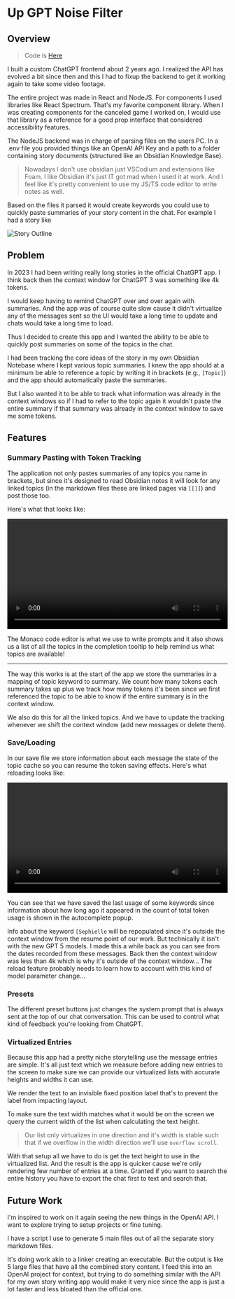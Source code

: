
<main>
<div class="m-2 mdx-content">

# Up GPT Noise Filter

## Overview 

>Code is <A href="https://gitlab.com/uperception/upgpt-noise-filter">Here</A>

I built a custom ChatGPT frontend about 2 years ago. I realized the API has evolved a bit since then and this I had to fixup the backend to get it working again to take some video footage.

The entire project was made in React and NodeJS. For components I used libraries like React Spectrum. That's my favorite component library. When I was creating components for the canceled game I worked on, I would use that library as a reference for a good prop interface that considered accessibility features.

The NodeJS backend was in charge of parsing files on the users PC. In a .env file you provided things like an OpenAI API Key and a path to a folder containing story documents (structured like an Obsidian Knowledge Base).

>Nowadays I don't use obsidian just VSCodium and extensions like Foam. I like Obsidian it's just IT got mad when I used it at work. And I feel like it's pretty convenient to use my JS/TS code editor to write notes as well.

Based on the files it parsed it would create keywords you could use to quickly paste summaries of your story content in the chat. For example I had a story like 

<img src="../images/GameImagesInline/StoryCodium.png" alt="Story Outline"/>

## Problem

In 2023 I had been writing really long stories in the official ChatGPT app. I think back then the context window for ChatGPT 3 was something like 4k tokens.

I would keep having to remind ChatGPT over and over again with summaries. And the app was of course quite slow cause it didn't virtualize any of the messages sent so the UI would take a long time to update and chats would take a long time to load.

Thus I decided to create this app and I wanted the ability to be able to quickly post summaries on some of the topics in the chat.

I had been tracking the core ideas of the story in my own Obsidian Notebase where I kept various topic summaries. I knew the app should at a minimum be able to reference a topic by writing it in brackets (e.g., `[Topic]`) and the app should automatically paste the summaries.

But I also wanted it to be able to track what information was already in the context windows so if I had to refer to the topic again it wouldn't paste the entire summary if that summary was already in the context window to save me some tokens.

## Features

### Summary Pasting with Token Tracking

The application not only pastes summaries of any topics you name in brackets, but since it's designed to read Obsidian notes it will look for any linked topics (in the markdown files these are linked pages via `[[]]`) and post those too.

Here's what that looks like:

<video width="100%" controls>
  <source src="../TokenDemo.mp4" type="video/mp4" />
  Your browser does not support the video tag.
</video>

The Monaco code editor is what we use to write prompts and it also shows us a list of all the topics in the completion tooltip to help remind us what topics are available!

---

The way this works is at the start of the app we store the summaries in a mapping of topic keyword to summary. We count how many tokens each summary takes up plus we track how many tokens it's been since we first referenced the topic to be able to know if the entire summary is in the context window.

We also do this for all the linked topics. And we have to update the tracking whenever we shift the context window (add new messages or delete them).

### Save/Loading

In our save file we store information about each message the state of the topic cache so you can resume the token saving effects. Here's what reloading looks like:

<video width="100%" controls>
  <source src="../SaveLoadUpGptNoise.mp4" type="video/mp4" />
  Your browser does not support the video tag.
</video>

You can see that we have saved the last usage of some keywords since information about how long ago it appeared in the count of total token usage is shown in the autocomplete popup.

Info about the keyword `[Sephielle` will be repopulated since it's outside the context window from the resume point of our work. But technically it isn't with the new GPT 5 models. I made this a while back as you can see from the dates recorded from these messages. Back then the context window was less than 4k which is why it's outside of the context window... The reload feature probably needs to learn how to account with this kind of model parameter change...

### Presets

The different preset buttons just changes the system prompt that is always sent at the top of our chat conversation. This can be used to control what kind of feedback you're looking from ChatGPT.

### Virtualized Entries

Because this app had a pretty niche storytelling use the message entries are simple. It's all just text which we measure before adding new entries to the screen to make sure we can provide our virtualized lists with accurate heights and widths it can use.

We render the text to an invisible fixed position label that's to prevent the label from impacting layout. 

To make sure the text width matches what it would be on the screen we query the current width of the list when calculating the text height. 

>Our list only virtualizes in one direction and it's width is stable such that if we overflow in the width direction we'll use `overflow scroll`.

With that setup all we have to do is get the text height to use in the virtualized list. And the result is the app is quicker cause we're only rendering few number of entries at a time. Granted if you want to search the entire history you have to export the chat first to text and search that.

## Future Work

I'm inspired to work on it again seeing the new things in the OpenAI API. I want to explore trying to setup projects or fine tuning.

I have a script I use to generate 5 main files out of all the separate story markdown files.

It's doing work akin to a linker creating an executable. But the output is like 5 large files that have all the combined story content. I feed this into an OpenAI project for context, but trying to do something similar with the API for my own story writing app would make it very nice since the app is just a lot faster and less bloated than the official one.

</div>
</main>